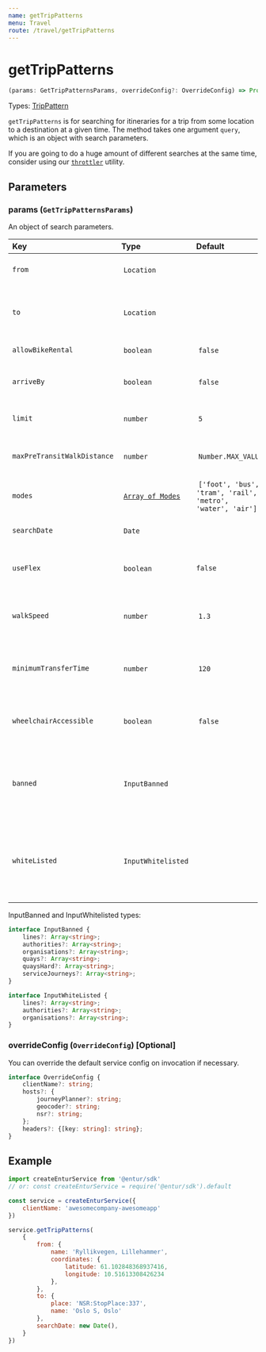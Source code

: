 ```yaml
---
name: getTripPatterns
menu: Travel
route: /travel/getTripPatterns
---
```


# getTripPatterns

```typescript
(params: GetTripPatternsParams, overrideConfig?: OverrideConfig) => Promise<Array<TripPattern>>
```

Types: [TripPattern](flow-types/TripPattern.js)

`getTripPatterns` is for searching for itineraries for a trip from some location to a destination at a given time. The method takes one argument `query`, which is an object with search parameters.

If you are going to do a huge amount of different searches at the same time, consider using our [`throttler`](/utils/throttler) utility.

## Parameters

### params (`GetTripPatternsParams`)
An object of search parameters.

| Key                         | Type               | Default   | Description |
|:----------------------------|:-------------------|:----------|:------------|
| `from`                      | `Location`         |          | The location to search for travels from. |
| `to`                        | `Location`         |          | The destination location to search for travels to. |
| `allowBikeRental`           | `boolean`          | `false` | Is bike rental allowed? |
| `arriveBy`                  | `boolean`          | `false` | Depart by `searchDate`, or arrive by `searchDate` |
| `limit`                     | `number`           | `5`      | Limit result to this number of trip patterns |
| `maxPreTransitWalkDistance` | `number`           | `Number.MAX_VALUE` | Max walk distance for access/egress legs. |
| `modes`                     | [`Array of Modes`](#leg-mode) | `['foot', 'bus', 'tram', 'rail', 'metro', 'water', 'air']` | modes of transport to include in trip |
| `searchDate`                | `Date`             | | When to calculate patterns |
| `useFlex`                   | `boolean`          | `false`  | Whether to allow flexible search results or not |
| `walkSpeed`                 | `number`           | `1.3`    | The walk speed to use in searches in meters per second |
| `minimumTransferTime`       | `number`           | `120`    | The minimum transfer time to use in searches in seconds |
| `wheelchairAccessible`      | `boolean`          | `false`  | Include only stops which are wheelchair accessible |
| `banned`                    | `InputBanned`      |          | Parameters for indicating authorities, lines or quays not be used in the trip patterns  |
| `whiteListed`               | `InputWhitelisted` |          | Parameters for indicating the only authorities, lines or quays to be used in the trip patterns |

InputBanned and InputWhitelisted types:

```typescript
interface InputBanned {
    lines?: Array<string>;
    authorities?: Array<string>;
    organisations?: Array<string>;
    quays?: Array<string>;
    quaysHard?: Array<string>;
    serviceJourneys?: Array<string>;
}

interface InputWhiteListed {
    lines?: Array<string>;
    authorities?: Array<string>;
    organisations?: Array<string>;
}
```

### overrideConfig (`OverrideConfig`) [Optional]

You can override the default service config on invocation if necessary.

```typescript
interface OverrideConfig {
    clientName?: string;
    hosts?: {
        journeyPlanner?: string;
        geocoder?: string;
        nsr?: string;
    };
    headers?: {[key: string]: string};
}
```

## Example

```javascript
import createEnturService from '@entur/sdk'
// or: const createEnturService = require('@entur/sdk').default

const service = createEnturService({
    clientName: 'awesomecompany-awesomeapp'
})

service.getTripPatterns(
    {
        from: {
            name: 'Ryllikvegen, Lillehammer',
            coordinates: {
                latitude: 61.102848368937416,
                longitude: 10.51613308426234
            },
        },
        to: {
            place: 'NSR:StopPlace:337',
            name: 'Oslo S, Oslo'
        },
        searchDate: new Date(),
    }
})
```

